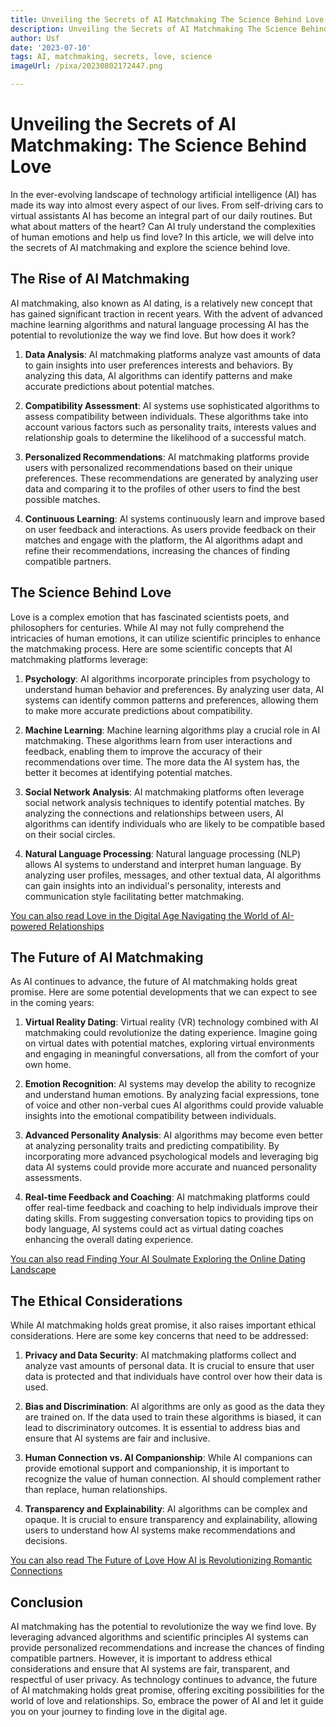 ```yaml
---
title: Unveiling the Secrets of AI Matchmaking The Science Behind Love
description: Unveiling the Secrets of AI Matchmaking The Science Behind Love
author: Usf
date: '2023-07-10'
tags: AI, matchmaking, secrets, love, science
imageUrl: /pixa/20230802172447.png

---
```

# Unveiling the Secrets of AI Matchmaking: The  Science Behind Love

In the ever-evolving landscape of technology artificial  intelligence (AI) has made its way into almost every aspect of our lives. From self-driving cars to virtual assistants AI has become an integral part  of our daily routines. But what about matters of the heart? Can AI truly understand the complexities of human emotions and help us find love? In this article, we will delve into the secrets of AI matchmaking  and explore the science behind love.

## The Rise of AI Matchmaking

AI matchmaking, also known as AI dating, is a relatively new concept that  has gained significant traction in recent years. With the advent  of advanced machine learning  algorithms and natural language processing  AI has the  potential  to revolutionize the way we find love. But how does it work?

1. **Data Analysis**: AI matchmaking platforms analyze vast amounts of data to gain insights into user preferences interests and behaviors. By analyzing this data,  AI algorithms can identify patterns and make accurate predictions about potential matches.

2. **Compatibility Assessment**: AI systems use  sophisticated algorithms  to assess compatibility between individuals. These algorithms take into account various factors such  as personality traits, interests  values and relationship goals to determine the likelihood of  a  successful match.

3. **Personalized  Recommendations**: AI matchmaking platforms provide users  with personalized recommendations  based on their  unique preferences. These recommendations are  generated by analyzing  user data and  comparing it to the profiles of other users to find the best possible matches.

4. **Continuous Learning**: AI systems  continuously learn and improve based on user feedback and interactions. As users  provide feedback on their matches and engage with the platform, the AI  algorithms adapt and refine their recommendations, increasing the chances of  finding compatible partners.

## The Science Behind Love

Love is a complex emotion that has fascinated scientists poets, and philosophers for centuries. While AI may not fully comprehend the intricacies of human emotions, it can utilize scientific principles  to enhance the matchmaking process. Here are some scientific concepts that AI matchmaking platforms leverage:

1. **Psychology**: AI algorithms incorporate principles from psychology to understand human  behavior and preferences. By  analyzing user data,  AI systems can identify common patterns and preferences, allowing them  to make more accurate predictions about compatibility.

2. **Machine Learning**:  Machine learning algorithms play a crucial role in  AI matchmaking. These algorithms learn from user interactions and feedback, enabling them  to improve the accuracy of their recommendations over time. The  more data the AI  system has, the better it becomes  at identifying potential matches.

3. **Social Network Analysis**: AI matchmaking platforms often leverage social  network analysis techniques to identify potential matches. By analyzing the connections  and relationships between users,  AI algorithms can identify individuals who are likely to be compatible based on their social  circles.

4. **Natural Language  Processing**: Natural language processing (NLP) allows AI systems to understand and interpret  human language. By analyzing user profiles, messages,  and other textual data, AI algorithms  can gain insights into an individual's personality, interests and communication style facilitating better matchmaking.

[You can also read Love in the Digital Age Navigating the World  of AI-powered Relationships](Love%20in%20the%20Digital%20Age%20Navigating%20the%20World%20of%20AI-powered%20Relationships)


## The Future of AI Matchmaking

As AI continues to advance, the future of AI matchmaking  holds great  promise. Here are some potential developments  that we can expect to see in the coming years:

1. **Virtual  Reality Dating**: Virtual reality (VR) technology combined with AI matchmaking could revolutionize the dating experience. Imagine going on virtual  dates with potential matches, exploring virtual environments and engaging in meaningful conversations, all from the comfort of your own home.

2.  **Emotion Recognition**: AI  systems may develop the ability to recognize and  understand human emotions. By analyzing facial expressions, tone  of voice and other non-verbal cues AI algorithms could  provide valuable insights into the emotional compatibility between individuals.

3. **Advanced Personality Analysis**: AI algorithms  may become even better at analyzing personality traits and predicting  compatibility.  By incorporating more advanced psychological models and leveraging big data AI systems could provide more accurate and nuanced personality assessments.

4. **Real-time Feedback and Coaching**: AI matchmaking platforms could offer real-time feedback and coaching to help individuals improve their dating skills. From suggesting conversation topics to providing tips on body language, AI systems could act as virtual dating coaches  enhancing the overall dating experience.

[You can also  read Finding Your AI Soulmate Exploring the  Online Dating Landscape](Finding%20Your%20AI%20Soulmate%20Exploring%20the%20Online%20Dating%20Landscape)


## The Ethical Considerations

While AI matchmaking holds great promise, it also raises  important ethical considerations.  Here are some key concerns that need to be addressed:

1. **Privacy and Data Security**: AI matchmaking platforms collect  and analyze  vast amounts of personal data. It is crucial to ensure that user data  is protected and that individuals have  control over how their  data is used.

2. **Bias and  Discrimination**: AI algorithms are only as good as the data they are  trained  on. If the data used  to train these algorithms is biased, it can lead to discriminatory  outcomes. It is essential to address bias and ensure that AI systems are fair and inclusive.

3. **Human Connection  vs. AI Companionship**: While AI companions can provide emotional  support and companionship, it is  important to recognize the value  of human connection. AI should complement rather than replace, human relationships.

4.  **Transparency and Explainability**: AI algorithms can be complex and opaque.  It is crucial to ensure transparency and explainability,  allowing users to understand how AI systems make recommendations and decisions.

[You can also read The Future of Love How AI is Revolutionizing Romantic  Connections](The%20Future%20of%20Love%20How%20AI%20is%20Revolutionizing%20Romantic%20Connections)


## Conclusion

AI matchmaking has the potential to  revolutionize the way we find love. By leveraging advanced algorithms and scientific principles AI systems can provide personalized recommendations  and  increase the chances  of finding compatible  partners. However,  it is important to address ethical  considerations and ensure that AI systems are fair, transparent,  and respectful  of user privacy.  As technology continues to advance, the future of AI matchmaking holds great promise,  offering exciting possibilities for the world of love and relationships. So,  embrace  the power of AI and let it guide you on  your journey to finding love in the digital age.